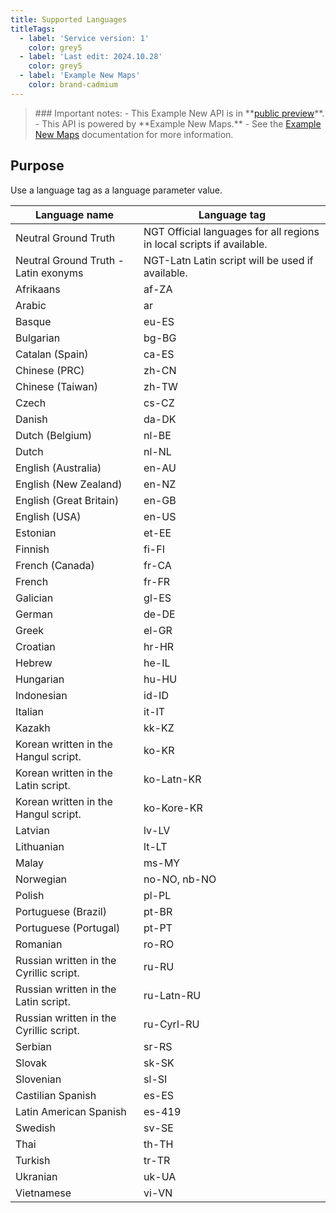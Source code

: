 ```yaml
---
title: Supported Languages
titleTags:
  - label: 'Service version: 1'
    color: grey5
  - label: 'Last edit: 2024.10.28'
    color: grey5
  - label: 'Example New Maps'
    color: brand-cadmium
---
```


<Blockquote type="announcement" hasIcon>
### Important notes:
- This Example New API is in **<a href="https://developer.Example.com/public-preview">public preview</a>**.
- This API is powered by **Example New Maps.**
- See the <a href="/Example-New-maps/documentation/introduction">Example New Maps</a> documentation for more information.
</Blockquote>   

## Purpose  

Use a language tag as a language parameter value.  

<table style={{ textAlign: 'center' }} data-notbreakword>
  <thead>
    <tr>
      <th scope="col" style={{ fontSize: '1em' }}>Language name</th>
      <th scope="col" style={{ fontSize: '1em' }}>Language tag</th>
    </tr>
  </thead>
  <tbody>
    <tr>
      <td>Neutral Ground Truth</td>
      <td>
        NGT  
        Official languages for all regions 
        in local scripts if available.
      </td>
    </tr>
    <tr>
      <td>Neutral Ground Truth - Latin exonyms</td>
      <td>
        NGT-Latn  
        Latin script will be used if available.
      </td>
    </tr>
    <tr>
      <td>Afrikaans</td>
      <td>af-ZA</td>
    </tr>
    <tr>
      <td>Arabic</td>
      <td>ar</td>
    </tr>
    <tr>
      <td>Basque</td>
      <td>eu-ES</td>
    </tr>
    <tr>
      <td>Bulgarian</td>
      <td>bg-BG</td>
    </tr>
    <tr>
      <td>Catalan 
      (Spain)</td>
      <td>ca-ES</td>
    </tr>
    <tr>
      <td>Chinese 
      (PRC)</td>
      <td>zh-CN</td>
    </tr>
    <tr>
      <td>Chinese 
      (Taiwan)</td>
      <td>zh-TW</td>
    </tr>
    <tr>
      <td>Czech</td>
      <td>cs-CZ</td>
    </tr>
    <tr>
      <td>Danish</td>
      <td>da-DK</td>
    </tr>
    <tr>
      <td>Dutch (Belgium)</td>
      <td>nl-BE</td>
    </tr>
    <tr>
      <td>Dutch</td>
      <td>nl-NL</td>
    </tr>
    <tr>
      <td>English (Australia)</td>
      <td>en-AU</td>
    </tr>
    <tr>
      <td>English (New Zealand)</td>
      <td>en-NZ</td>
    </tr>
    <tr>
      <td>English (Great Britain)</td>
      <td>en-GB</td>
    </tr>
    <tr>
      <td>English (USA)</td>
      <td>en-US</td>
    </tr>
    <tr>
      <td>Estonian</td>
      <td>et-EE</td>
    </tr>
    <tr>
      <td>Finnish</td>
      <td>fi-FI</td>
    </tr>
    <tr>
      <td>French (Canada)</td>
      <td>fr-CA</td>
    </tr>
    <tr>
      <td>French</td>
      <td>fr-FR</td>
    </tr>
    <tr>
      <td>Galician</td>
      <td>gl-ES</td>
    </tr>
    <tr>
      <td>German</td>
      <td>de-DE</td>
    </tr>
    <tr>
      <td>Greek</td>
      <td>el-GR</td>
    </tr>
    <tr>
      <td>Croatian</td>
      <td>hr-HR</td>
    </tr>
    <tr>
      <td>Hebrew</td>
      <td>he-IL</td>
    </tr>
    <tr>
      <td>Hungarian</td>
      <td>hu-HU</td>
    </tr>
    <tr>
      <td>Indonesian</td>
      <td>id-ID</td>
    </tr>
    <tr>
      <td>Italian</td>
      <td>it-IT</td>
    </tr>
    <tr>
      <td>Kazakh</td>
      <td>kk-KZ</td>
    </tr>
    <tr>
      <td>Korean written in the Hangul script.</td>
      <td>ko-KR</td>
    </tr>
    <tr>
      <td>Korean written in the Latin script.</td>
      <td>ko-Latn-KR</td>
    </tr>
    <tr>
      <td>Korean written in the Hangul script.</td>
      <td>ko-Kore-KR</td>
    </tr>
    <tr>
      <td>Latvian</td>
      <td>lv-LV</td>
    </tr>
    <tr>
      <td>Lithuanian</td>
      <td>lt-LT</td>
    </tr>
    <tr>
      <td>Malay</td>
      <td>ms-MY</td>
    </tr>
    <tr>
      <td>Norwegian</td>
      <td>no-NO, nb-NO</td>
    </tr>
    <tr>
      <td>Polish</td>
      <td>pl-PL</td>
    </tr>
    <tr>
      <td>Portuguese (Brazil)</td>
      <td>pt-BR</td>
    </tr>
    <tr>
      <td>Portuguese (Portugal)</td>
      <td>pt-PT</td>
    </tr>
    <tr>
      <td>Romanian</td>
      <td>ro-RO</td>
    </tr>
    <tr>
      <td>Russian written in the Cyrillic script.</td>
      <td>ru-RU</td>
    </tr>
    <tr>
      <td>Russian written in the Latin script.</td>
      <td>ru-Latn-RU</td>
    </tr>
    <tr>
      <td>Russian written in the Cyrillic script.</td>
      <td>ru-Cyrl-RU</td>
    </tr>
    <tr>
      <td>Serbian</td>
      <td>sr-RS</td>
    </tr>
    <tr>
      <td>Slovak</td>
      <td>sk-SK</td>
    </tr>
    <tr>
      <td>Slovenian</td>
      <td>sl-SI</td>
    </tr>
    <tr>
      <td>Castilian Spanish</td>
      <td>es-ES</td>
    </tr>
    <tr>
      <td>Latin American Spanish</td>
      <td>es-419</td>
    </tr>
    <tr>
      <td>Swedish</td>
      <td>sv-SE</td>
    </tr>
    <tr>
      <td>Thai</td>
      <td>th-TH</td>
    </tr>
    <tr>
      <td>Turkish</td>
      <td>tr-TR</td>
    </tr>
    <tr>
      <td>Ukranian</td>
      <td>uk-UA</td>
    </tr>
    <tr>
      <td>Vietnamese</td>
      <td>vi-VN</td>
    </tr>
  </tbody>
</table>  

